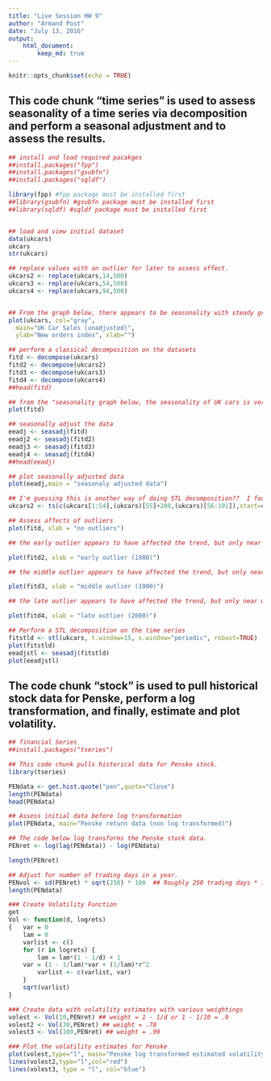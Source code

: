 ---
title: "Live Session HW 9"
author: "Armand Post"
date: "July 13, 2016"
output:
    html_document:
        keep_md: true
---

```{r setup, include=FALSE}
knitr::opts_chunk$set(echo = TRUE)
```

## This code chunk "time series" is used to assess seasonality of a time series via decomposition and perform a seasonal adjustment and to assess the results.
```{r timeseries}

## install and load required pacakges
##install.packages("fpp")
##install.packages("gsubfn")
##install.packages("sqldf")

library(fpp) #fpp package must be installed first
##library(gsubfn) #gsubfn package must be installed first
##library(sqldf) #sqldf package must be installed first


## load and view initial dataset
data(ukcars)
ukcars
str(ukcars)

## replace values with an outlier for later to assess affect.
ukcars2 <- replace(ukcars,14,500)
ukcars3 <- replace(ukcars,54,500)
ukcars4 <- replace(ukcars,94,500)


## From the graph below, there appears to be seasonality with steady growth
plot(ukcars, col="gray",
  main="UK Car Sales (unadjusted)",
  ylab="New orders index", xlab="")

## perform a classical decomposition on the datasets
fitd <- decompose(ukcars)
fitd2 <- decompose(ukcars2)
fitd3 <- decompose(ukcars3)
fitd4 <- decompose(ukcars4)
##head(fitd)

## from the "seasonality graph below, the seasonality of UK cars is verified.  An upward trend can also be seen
plot(fitd)

## seasonally adjust the data
eeadj <- seasadj(fitd)
eeadj2 <- seasadj(fitd2)
eeadj3 <- seasadj(fitd3)
eeadj4 <- seasadj(fitd4)
##head(eeadj)

## plot seasonally adjusted data
plot(eeadj,main = "seasonaly adjusted data")

## I'm guessing this is another way of doing STL decomposition??  I found another way at the bottom of this .rmd
ukcars2 <- ts(c(ukcars[1:54],(ukcars)[55]+200,(ukcars)[56:191]),start=c(1978,1),frequency=12)

## Assess affects of outliers
plot(fitd, xlab = "no outliers")

## the early outlier appears to have affected the trend, but only near where the outlier occurs.  Seasonality scale changed, but overall it doesn't appear to be affected.

plot(fitd2, xlab = "early outlier (1980)")

## the middle outlier appears to have affected the trend, but only near where the outlier occurs.  Seasonality scale changed, but overall it doesn't appear to be affected.

plot(fitd3, xlab = "middle outlier (1990)")

## the late outlier appears to have affected the trend, but only near where the outlier occurs.  Seasonality scale changed, but overall it doesn't appear to be affected.

plot(fitd4, xlab = "late outlier (2000)")

## Perform a STL decomposition on the time series
fitstld <- stl(ukcars, t.window=15, s.window="periodic", robust=TRUE)
plot(fitstld)
eeadjstl <- seasadj(fitstld)
plot(eeadjstl)
```



## The code chunk "stock" is used to pull historical stock data for Penske, perform a log transformation, and finally, estimate and plot volatility.
```{r stock}
## financial Series
##install.packages("tseries")

## This code chunk pulls historical data for Penske stock.
library(tseries)

PENdata <- get.hist.quote("pen",quote="Close")
length(PENdata)
head(PENdata)

## Assess initial data before log transformation
plot(PENdata, main="Penske return data (non log transformed)")

## The code below log transforms the Penske stock data.
PENret <- log(lag(PENdata)) - log(PENdata)

length(PENret)

## Adjust for number of trading days in a year.
PENvol <- sd(PENret) * sqrt(250) * 100  ## Roughly 250 trading days * 100 to make %
length(PENdata)

### Create Volatility Function
get
Vol <- function(d, logrets)
{	var = 0
	lam = 0
	varlist <- c()
	for (r in logrets) {
		lam = lam*(1 - 1/d) + 1
	var = (1 - 1/lam)*var + (1/lam)*r^2
		varlist <- c(varlist, var)
	}
	sqrt(varlist)
}

### Create data with volatility estimates with various weightings
volest <- Vol(10,PENret) ## weight = 1 - 1/d or 1 - 1/10 = .9
volest2 <- Vol(30,PENret) ## weight = .70
volest3 <- Vol(100,PENret) ## weight = .99

### Plot the volatility estimates for Penske
plot(volest,type="l", main="Penske log transformed estimated volatility")
lines(volest2,type="l",col="red")
lines(volest3, type = "l", col="blue")
```


